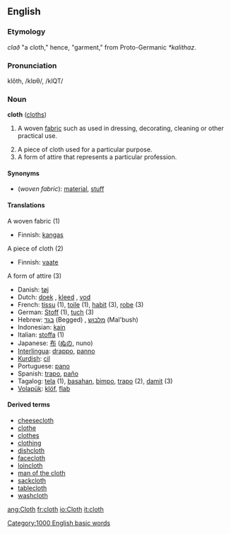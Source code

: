 ==English==

===Etymology===
{{OE.}} ''clað'' "a cloth," hence, "garment," from Proto-Germanic ''*kalithaz''.

===Pronunciation===
klŏth, /klɒθ/, /klQT/

===Noun===
'''cloth''' ([[cloths]])

# {{uncountable}} A woven [[fabric]] such as used in dressing, decorating, cleaning or other practical use.
# A piece of cloth used for a particular purpose.
# A form of attire that represents a particular profession.

====Synonyms====
*(''woven fabric''): [[material]], [[stuff]]

====Translations====
;A woven fabric (1)
{{top}}
*Finnish: [[kangas]]
{{mid}}
{{bottom}}

;A piece of cloth (2)
{{top}}
*Finnish: [[vaate]]
{{mid}}
{{bottom}}

;A form of attire (3)
{{top}}
{{mid}}
{{bottom}}

{{checktrans}}
*Danish: [[tøj]] {{n}}
*Dutch: [[doek]] {{n}}, [[kleed]] {{n}}, [[vod]] {{f}}
*French: [[tissu]] {{m}} (1), [[toile]] {{f}} (1), [[habit#French|habit]] {{m}} (3), [[robe]] {{f}} (3)
*German: [[Stoff]] {{m}} (1), [[tuch]] {{n}} (3)
*Hebrew: [[בגד]] (Begged) {{m}}, [[מלבוש]] (Mal'bush) {{m}}
*Indonesian: [[kain]]
*Italian: [[stoffa]] {{f}} (1)
*Japanese: [[布]] ([[ぬの]], nuno)
*[[Interlingua]]: [[drappo]], [[panno]]
*[[Kurdish]]: [[cil]]
*Portuguese: [[pano]]
*Spanish: [[trapo]], [[paño]]
*Tagalog: [[tela]] (1), [[basahan]], [[bimpo]], [[trapo]] (2), [[damit]] (3)
*[[Volapük]]: [[klöf]], [[flab#Volapük|flab]]

====Derived terms====
*[[cheesecloth]]
*[[clothe]]
*[[clothes]]
*[[clothing]]
*[[dishcloth]]
*[[facecloth]]
*[[loincloth]]
*[[man of the cloth]]
*[[sackcloth]]
*[[tablecloth]]
*[[washcloth]]

[[Category:1000 English basic words]]

[[ang:Cloth]]
[[fr:cloth]]
[[io:Cloth]]
[[it:cloth]]
